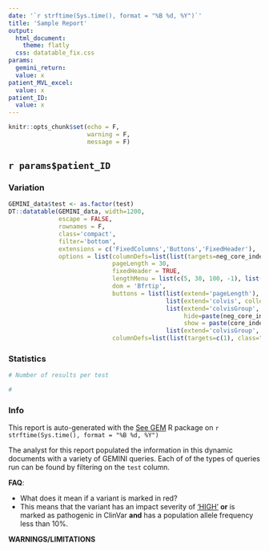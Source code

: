 ```yaml
---
date: '`r strftime(Sys.time(), format = "%B %d, %Y")`'
title: 'Sample Report'
output: 
  html_document:
    theme: flatly
  css: datatable_fix.css
params:
  gemini_return:
  value: x
patient_MVL_excel:
  value: x
patient_ID:
  value: x
---
```


```r
knitr::opts_chunk$set(echo = F,
                      warning = F,
                      message = F)
```


## `r params$patient_ID` {.tabset}

### Variation
```r
GEMINI_data$test <- as.factor(test) 
DT::datatable(GEMINI_data, width=1200, 
              escape = FALSE,
              rownames = F, 
              class='compact', 
              filter='bottom',
              extensions = c('FixedColumns','Buttons','FixedHeader'),
              options = list(columnDefs=list(list(targets=neg_core_index-1, visible = FALSE)),
                             pageLength = 30,
                             fixedHeader = TRUE,
                             lengthMenu = list(c(5, 30, 100, -1), list('5', '30', '100', 'All')),
                             dom = 'Bfrtip',
                             buttons = list(list(extend='pageLength'),
                                            list(extend='colvis', collectionLayout='four-column'),
                                            list(extend='colvisGroup', text='Core Fields', 
                                                 hide=paste(neg_core_index-1, collapse = ','), 
                                                 show = paste(core_index-1, collapse = ',')),
                                            list(extend='colvisGroup', text='Show All', show = ':hidden' )),
                             columnDefs=list(list(targets=c(1), class="dt-left"))))

```

### Statistics
```r
# Number of results per test

# 

```

### Info

This report is auto-generated with the [See GEM](https://github.com/davemcg/See_GEM) R package on `r strftime(Sys.time(), format = "%B %d, %Y")`

The analyst for this report populated the information in this dynamic documents with a variety of GEMINI queries. Each of of the types of queries run can be found by filtering on the `test` column.

**FAQ**:

* What does it mean if a variant is marked in red?
* This means that the variant has an impact severity of ['HIGH'](http://gemini.readthedocs.io/en/latest/content/database_schema.html#details-of-the-impact-and-impact-severity-columns) **or** is marked as pathogenic in ClinVar **and** has a population allele frequency less than 10%. 

**WARNINGS/LIMITATIONS** 


